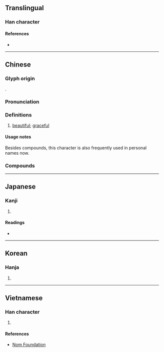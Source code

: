 {{also|姢}}
{{character info}}
==Translingual==

===Han character===
{{Han char|rn=38|rad=女|as=07|sn=10|four=46427|canj=VRB|ids=⿰女肙}}

====References====
* {{Han ref|kx=0262.330|dkj=06321|dj=0529.300|hdz=21052.010|uh=5A1F|ud=23071|bh=AE53|bd=44627}}

----

==Chinese==
{{zh-forms|alt=姢}}

===Glyph origin===
{{Han etym}}
{{Han compound|女|肙|c1=s|c2=p|t1=woman|ls=psc}}.

===Pronunciation===
{{zh-pron
|m=juān
|c=gyun1
|h=pfs=kiên
|md=giŏng
|mn=koan
|mn-t=giang1/giêng1
|mn-t_note=giang1 - Shantou; giêng1 - Chaozhou
|w=
|mc=y
|oc=y
|cat=a
}}

===Definitions===
{{zh-hanzi}}

# {{zh-o}} [[beautiful]]; [[graceful]]

====Usage notes====
Besides compounds, this character is also frequently used in personal names now.

===Compounds===
{{zh-der|娟秀|娟娟|㛹娟|娟美|嬋娟|娟好|嬋娟刃|娟麗|便娟|連娟|聯娟}}

----

==Japanese==

===Kanji===
{{ja-kanji|grade=|rs=女07}}

# {{rfdef|ja|sort=女07}}

====Readings====
* {{ja-readings
|goon=えん, けん
|kanon=えん, けん
|kun=あでやか, しなやか, こびる}}

----

==Korean==

===Hanja===
{{ko-hanja|예쁠|연}}

# {{hanja form of|연|[[beautiful]]}}

----

==Vietnamese==

===Han character===
{{vi-readings|reading=Quyên|rs=女07}}

# {{rfdef|vi|sort=女07}}

====References====
* [http://nomfoundation.org/common/nom_details.php?codepoint=5a1f Nom Foundation]